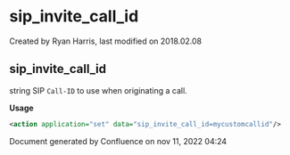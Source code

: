 
# sip_invite_call_id 

 Created by  Ryan Harris, last modified on 2018.02.08

## sip_invite_call_id

string SIP `Call-ID` to use when originating a call.

**Usage**

```xml
<action application="set" data="sip_invite_call_id=mycustomcallid"/>
```

Document generated by Confluence on nov 11, 2022 04:24
